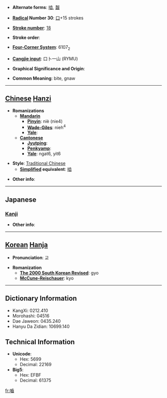 * '''Alternate forms''': [[啮]], [[齧]]

* '''[[Wiktionary:Chinese radical index| Radical]] Number 30''': [[Wiktionary:Chinese radical index 口|口]]+15 strokes

* '''[[Wiktionary:Chinese total strokes index|Stroke number]]''': [[Wiktionary:Chinese total strokes index 18|18]]

* '''Stroke order''': 

* '''[[Wiktionary:Chinese four corner index|Four-Corner System]]''': 6107<sub>2</sub>

* '''[[Wiktionary:Chinese Cangjie index|Cangjie input]]''': 口卜一山 (RYMU)

* '''Graphical Significance and Origin''': 

* '''Common Meaning''': bite, gnaw

----

== [[Chinese]] [[Hanzi]] ==

* '''Romanizations'''
** '''[[Mandarin]]'''
*** '''[[Pinyin]]''': niè (nie4)
*** '''[[Wade-Giles]]''': nieh<sup>4</sup>
*** '''[[Yale]]''': 
** '''[[Cantonese]]'''
*** '''[[Jyutping]]''':
*** '''[[Penkyamp]]''': 
*** '''[[Yale]]''': ngat6, yit6

* '''Style''': [[Traditional Chinese]] 
** '''[[Simplified Chinese|Simplified]] equivalent''': [[啮]]

* '''Other info''': 

----

==Japanese==
===[[Kanji]]===
{{kanji|on readings=[[ごう]] (gō)
|kun readings=[[かじる]] (kajiru), [[かみ]] (kami)
}}

* '''Other info''':  

----

== [[Korean]] [[Hanja]] ==

* '''Pronunciation''': 교

* '''Romanization'''
** '''[[The 2000 South Korean Revised Romanization|The 2000 South Korean Revised]]''': gyo
** '''[[McCune-Reischauer]]''': kyo

----

== Dictionary Information ==

* KangXi: 0212.410
* Morohashi: 04516
* Dae Jaweon: 0435.240
* Hanyu Da Zidian: 10699.140

== Technical Information ==

* '''Unicode''':
** Hex: 5699
** Decimal: 22169
* '''Big5''':
** Hex: EFBF
** Decimal: 61375

[[fr:嚙]]